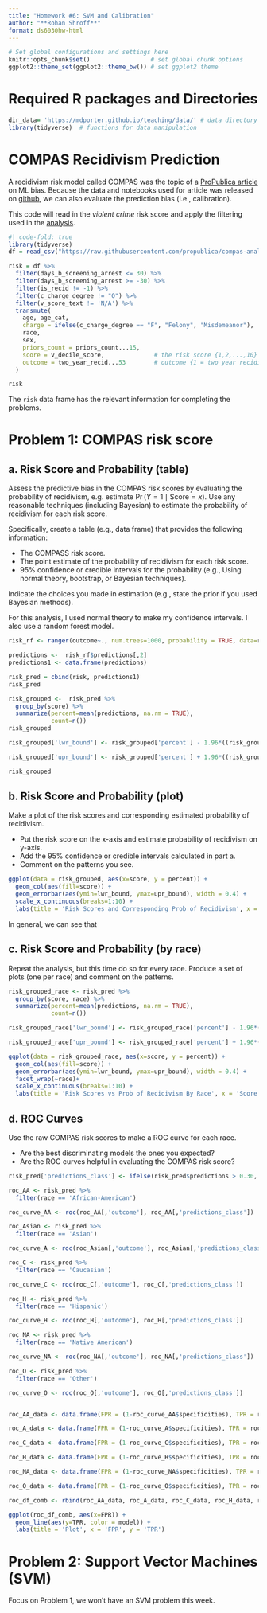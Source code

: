 ```yaml
---
title: "Homework #6: SVM and Calibration" 
author: "**Rohan Shroff**"
format: ds6030hw-html
---
```


```r
# Set global configurations and settings here
knitr::opts_chunk$set()                 # set global chunk options
ggplot2::theme_set(ggplot2::theme_bw()) # set ggplot2 theme
```

# Required R packages and Directories {.unnumbered .unlisted}

```r
dir_data= 'https://mdporter.github.io/teaching/data/' # data directory
library(tidyverse)  # functions for data manipulation  
```

# COMPAS Recidivism Prediction

A recidivism risk model called COMPAS was the topic of a [ProPublica article](https://www.propublica.org/article/machine-bias-risk-assessments-in-criminal-sentencing/) on ML bias. Because the data and notebooks used for article was released on [github](https://github.com/propublica/compas-analysis), we can also evaluate the prediction bias (i.e., calibration).

This code will read in the *violent crime* risk score and apply the filtering used in the [analysis](https://github.com/propublica/compas-analysis/blob/master/Compas%20Analysis.ipynb).

```r
#| code-fold: true
library(tidyverse)
df = read_csv("https://raw.githubusercontent.com/propublica/compas-analysis/master/compas-scores-two-years-violent.csv")

risk = df %>% 
  filter(days_b_screening_arrest <= 30) %>%
  filter(days_b_screening_arrest >= -30) %>% 
  filter(is_recid != -1) %>%
  filter(c_charge_degree != "O") %>%
  filter(v_score_text != 'N/A') %>% 
  transmute(
    age, age_cat,
    charge = ifelse(c_charge_degree == "F", "Felony", "Misdemeanor"),
    race,
    sex,                 
    priors_count = priors_count...15,
    score = v_decile_score,              # the risk score {1,2,...,10}
    outcome = two_year_recid...53        # outcome {1 = two year recidivate}
  )
```

```r
risk
```

The `risk` data frame has the relevant information for completing the problems.

# Problem 1: COMPAS risk score

## a. Risk Score and Probability (table)

Assess the predictive bias in the COMPAS risk scores by evaluating the probability of recidivism, e.g. estimate $\Pr(Y = 1 \mid \text{Score}=x)$. Use any reasonable techniques (including Bayesian) to estimate the probability of recidivism for each risk score.

Specifically, create a table (e.g., data frame) that provides the following information:

-   The COMPASS risk score.
-   The point estimate of the probability of recidivism for each risk score.
-   95% confidence or credible intervals for the probability (e.g., Using normal theory, bootstrap, or Bayesian techniques).

Indicate the choices you made in estimation (e.g., state the prior if you used Bayesian methods).

::: {.callout-note title="Solution"}
For this analysis, I used normal theory to make my confidence intervals. I also use a random forest model.

```r
risk_rf <- ranger(outcome~., num.trees=1000, probability = TRUE, data=risk) 
```

```r
predictions <-  risk_rf$predictions[,2]
predictions1 <- data.frame(predictions)

risk_pred = cbind(risk, predictions1)
risk_pred
```

```r
risk_grouped <-  risk_pred %>%
  group_by(score) %>%
  summarize(percent=mean(predictions, na.rm = TRUE),
            count=n())
risk_grouped
```

```r
risk_grouped['lwr_bound'] <- risk_grouped['percent'] - 1.96*((risk_grouped['percent']*(1-risk_grouped['percent']))/risk_grouped['count'])^0.5

risk_grouped['upr_bound'] <- risk_grouped['percent'] + 1.96*((risk_grouped['percent']*(1-risk_grouped['percent']))/risk_grouped['count'])^0.5
```

```r
risk_grouped
```
:::

## b. Risk Score and Probability (plot)

Make a plot of the risk scores and corresponding estimated probability of recidivism.

-   Put the risk score on the x-axis and estimate probability of recidivism on y-axis.
-   Add the 95% confidence or credible intervals calculated in part a.
-   Comment on the patterns you see.

::: {.callout-note title="Solution"}
```r

ggplot(data = risk_grouped, aes(x=score, y = percent)) + 
  geom_col(aes(fill=score)) + 
  geom_errorbar(aes(ymin=lwr_bound, ymax=upr_bound), width = 0.4) +
  scale_x_continuous(breaks=1:10) +
  labs(title = 'Risk Scores and Corresponding Prob of Recidivism', x = 'Score', y = 'Prob. of Recidivism')
```

In general, we can see that
:::

## c. Risk Score and Probability (by race)

Repeat the analysis, but this time do so for every race. Produce a set of plots (one per race) and comment on the patterns.

::: {.callout-note title="Solution"}
```r
risk_grouped_race <- risk_pred %>%
  group_by(score, race) %>%
  summarize(percent=mean(predictions, na.rm = TRUE),
            count=n())

risk_grouped_race['lwr_bound'] <- risk_grouped_race['percent'] - 1.96*((risk_grouped_race['percent']*(1-risk_grouped_race['percent']))/risk_grouped_race['count'])^0.5

risk_grouped_race['upr_bound'] <- risk_grouped_race['percent'] + 1.96*((risk_grouped_race['percent']*(1-risk_grouped_race['percent']))/risk_grouped_race['count'])^0.5
```

```r
ggplot(data = risk_grouped_race, aes(x=score, y = percent)) + 
  geom_col(aes(fill=score)) + 
  geom_errorbar(aes(ymin=lwr_bound, ymax=upr_bound), width = 0.4) +
  facet_wrap(~race)+
  scale_x_continuous(breaks=1:10) +
  labs(title = 'Risk Scores vs Prob of Recidivism By Race', x = 'Score', y = 'Prob. of Recidivism')
```
:::

## d. ROC Curves

Use the raw COMPAS risk scores to make a ROC curve for each race.

-   Are the best discriminating models the ones you expected?
-   Are the ROC curves helpful in evaluating the COMPAS risk score?

::: {.callout-note title="Solution"}
```r

risk_pred['predictions_class'] <- ifelse(risk_pred$predictions > 0.30, 1, 0)

roc_AA <- risk_pred %>%
  filter(race == 'African-American')

roc_curve_AA <- roc(roc_AA[,'outcome'], roc_AA[,'predictions_class'])

roc_Asian <- risk_pred %>%
  filter(race == 'Asian')

roc_curve_A <- roc(roc_Asian[,'outcome'], roc_Asian[,'predictions_class'])

roc_C <- risk_pred %>%
  filter(race == 'Caucasian')

roc_curve_C <- roc(roc_C[,'outcome'], roc_C[,'predictions_class'])

roc_H <- risk_pred %>%
  filter(race == 'Hispanic')

roc_curve_H <- roc(roc_H[,'outcome'], roc_H[,'predictions_class'])

roc_NA <- risk_pred %>%
  filter(race == 'Native American')

roc_curve_NA <- roc(roc_NA[,'outcome'], roc_NA[,'predictions_class'])

roc_O <- risk_pred %>%
  filter(race == 'Other')

roc_curve_O <- roc(roc_O[,'outcome'], roc_O[,'predictions_class'])



```

```r
roc_AA_data <- data.frame(FPR = (1-roc_curve_AA$specificities), TPR = roc_curve_AA$sensitivities, model = 'African-American')

roc_A_data <- data.frame(FPR = (1-roc_curve_A$specificities), TPR = roc_curve_A$sensitivities, model = 'Asian')

roc_C_data <- data.frame(FPR = (1-roc_curve_C$specificities), TPR = roc_curve_C$sensitivities, model = 'Caucasian')

roc_H_data <- data.frame(FPR = (1-roc_curve_H$specificities), TPR = roc_curve_H$sensitivities, model = 'Hispanic')

roc_NA_data <- data.frame(FPR = (1-roc_curve_NA$specificities), TPR = roc_curve_NA$sensitivities, model = 'Native American')

roc_O_data <- data.frame(FPR = (1-roc_curve_O$specificities), TPR = roc_curve_O$sensitivities, model = 'Other')
```

```r
roc_df_comb <- rbind(roc_AA_data, roc_A_data, roc_C_data, roc_H_data, roc_NA_data, roc_O_data)
```

```r
ggplot(roc_df_comb, aes(x=FPR)) + 
  geom_line(aes(y=TPR, color = model)) + 
  labs(title = 'Plot', x = 'FPR', y = 'TPR')
```
:::

# Problem 2: Support Vector Machines (SVM)

Focus on Problem 1, we won't have an SVM problem this week.
